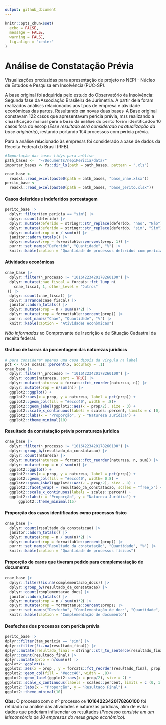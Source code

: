 ```yaml
---
output: github_document
---
```


<!-- README.md is generated from README.Rmd. Please edit that file -->

```r
knitr::opts_chunk$set(
  echo = FALSE, 
  message = FALSE, 
  warning = FALSE,
  fig.align = "center"
)
```

# Análise de Constatação Prévia 

Visualizações produzidas para apresentação de projeto no NEPI - Núcleo de Estudos e Pesquisa em Insolvência (PUC-SP). 

A base original foi adquirida pelo estudo do Observatório da Insolvência: Segunda fase da Associação Brasileira de Jurimetria. A partir dela foram realizados análises relacionados aos tipos de empresa e atividade econômicas das partes.
Resultando em novas duas bases:
A Base original constavam 122 casos que apresentavam perícia prévia, mas realizando a classificação manual para a base da análise de perito foram identificados 18 casos fora do escop (*Esse resultado será considerado na atualização da base originária*), restando portando 104 processos com perícia prévia. 

Para a análise relacionado às empresas foi considerado a base de dados da Receita Federal do Brasil (RFB). 


```r
#Importação das bases tidys para análise 
path_bases <-  "~/Documents/nepiPericia/data/"
importar_bases <- fs::dir_ls(path = path_bases, pattern = ".xls")

cnae_base <-
  readxl::read_excel(paste0(path = path_bases, "base_cnae.xlsx"))
perito_base <-
  readxl::read_excel(paste0(path = path_bases, "base_perito.xlsx"))

```
#### Casos deferidos e indeferidos porcentagem 
```r
perito_base |>
  dplyr::filter(tem_pericia == "sim") |>
  dplyr::count(deferido) |>
  dplyr::mutate(deferido = stringr::str_replace(deferido, "nao", "Não")) |>
  dplyr::mutate(deferido = stringr::str_replace(deferido, "sim", "Sim")) |>
  dplyr::mutate(prop = n / sum(n)) |>
  janitor::adorn_totals() |>
  dplyr::mutate(prop = formattable::percent(prop, 1)) |>
  purrr::set_names("Deferido", "Quantidade", "%") |>
  knitr::kable(caption = "Quantidade de processos deferidos com perícia prévia")
```

#### Atividades econômicas 

```r
cnae_base |>
  dplyr::filter(n_processo != "10164223420178260100") |>
  dplyr::mutate(cnae_fiscal = forcats::fct_lump_n(
    cnae_fiscal, 1, other_level = "Outros"
 )) |>  
  dplyr::count(cnae_fiscal) |>
  dplyr::arrange(cnae_fiscal) |>
  janitor::adorn_totals() |>
  dplyr::mutate(prop = n / sum(n)*2) |>
  dplyr::mutate(prop = formattable::percent(prop)) |>
  purrr::set_names("Cnae", "Quantidade", "%") |>
  knitr::kable(caption = "Atividades econômicas")
```
*Não informadas* no Comprovante de Inscrição e de Situação Cadastral da receita federal. 

#### Gráfico de barras da porcentagem das naturezas jurídicas 

```r
# para considerar apenas uma casa depois da virgula na label
pct <- \(x) scales::percent(x, accuracy = .1)
cnae_base |>
  dplyr::filter(n_processo != "10164223420178260100") |>
  dplyr::count(natureza, sort = TRUE) |> 
  dplyr::mutate(natureza = forcats::fct_reorder(natureza, n)) |> 
  dplyr::mutate(prop = n/sum(n)) |> 
  ggplot2::ggplot() +
  ggplot2::aes(x = prop, y = natureza, label = pct(prop)) +
  ggplot2::geom_col(fill = "#eccc40", width = .8)+
  ggplot2::geom_label(ggplot2::aes(x = prop/2), size = 3) +
  ggplot2::scale_x_continuous(labels = scales::percent, limits = c (0, 1)) +
  ggplot2::labs(x = "Proporção", y = "Natureza Jurídica") +
  ggplot2::theme_minimal(10)
```


#### Resultado da constatação prévia por natureza jurídica

```r
cnae_base |>
  dplyr::filter(n_processo != "10164223420178260100") |>
  dplyr::group_by(resultado_da_constatacao) |>
  dplyr::count(natureza) |>
  dplyr::mutate(natureza = forcats::fct_reorder(natureza, n, sum)) |> 
  dplyr::mutate(prop = n / sum(n)) |>
  ggplot2::ggplot() +
  ggplot2::aes(x = prop, y = natureza, label = pct(prop)) +
  ggplot2::geom_col(fill = "#eccc40", width= 0.8) +
  ggplot2::geom_label(ggplot2::aes(x = prop/2), size = 3) +
  ggplot2::facet_wrap( ~ resultado_da_constatacao, scales = "free_x") +
  ggplot2::scale_x_continuous(labels = scales::percent) +
  ggplot2::labs(x = "Proporção", y = "Natureza Jurídica") +
      ggplot2::theme_minimal(15)
```




#### Proporção dos casos identificados como processos físico

```r
cnae_base |>
  dplyr::count(resultado_da_constatacao) |>
  janitor::adorn_totals() |>
  dplyr::mutate(prop = n / sum(n)*2) |>
  dplyr::mutate(prop = formattable::percent(prop)) |>
  purrr::set_names("Resultado da constatação", "Quantidade", "%") |>
  knitr::kable(caption = "Quantidade de processos físicos")
```



#### Proporção de casos que tiveram pedido para complementação de documento

```r
cnae_base |>
  dplyr::filter(!is.na(complementacao_docs)) |> 
  dplyr::group_by(resultado_da_constatacao) |>
  dplyr::count(complementacao_docs) |>
  janitor::adorn_totals() |>
  dplyr::mutate(prop = n / sum(n)*2) |>
  dplyr::mutate(prop = formattable::percent(prop)) |>
  purrr::set_names("Desfecho", "Complementação de docs", "Quantidade", "%") |>
  knitr::kable(caption = "Complementação de documento")
```

#### Desfechos dos processos com perícia prévia 

```r

perito_base |> 
dplyr::filter(tem_pericia == "sim") |> 
dplyr::filter(!is.na(resultado_final)) |> 
dplyr::mutate(resultado_final = stringr::str_to_sentence(resultado_final)) |> 
dplyr::count(resultado_final) |> 
dplyr::mutate(prop = n/sum(n)) |>
ggplot2::ggplot()+
ggplot2::aes(x = prop , y = forcats::fct_reorder(resultado_final, prop),  label = pct(prop)) +
ggplot2::geom_col(fill = "#eccc40", width = .8)+
ggplot2::geom_label(ggplot2::aes(x = prop/2), size = 2) +
ggplot2::scale_x_continuous(labels = scales::percent, limits = c (0, 1))+
ggplot2::labs(x = "Proporção", y = "Resultado Final") +
ggplot2::theme_minimal(10)

```





__Obs:__ O processo com o nº processo de __10164223420178260100__ foi retidado na análise das atividades e naturezas jurídicas, afim de evitar dados que poderiam influenciar os resultados (*Processo consiste em um litisconsórcio de 30 empresas do meus grupo econômico*).


